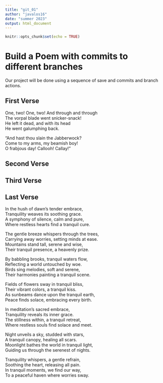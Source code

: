 ```yaml
---
title: "git_01"
author: "javalos16"
date: "summer 2023"
output: html_document
---
```


```r
knitr::opts_chunk$set(echo = TRUE)
```
# Build a Poem with commits to different branches
Our project will be done using a sequence of save and commits and branch actions.
<!-- Do not modify or change any text in "!--" bracketed areas such as this --- these are instructions to
you, if you change any of this the git program will notice it and compromise your git merging strategy !-->

## First Verse 
<!--Put the first five lines of a poem by Lewis Carrol in this section!-->
One, two! One, two! And through and through    
      The vorpal blade went snicker-snack!      
He left it dead, and with its head      
      He went galumphing back.      
   
“And hast thou slain the Jabberwock?      
      Come to my arms, my beamish boy!      
O frabjous day! Callooh! Callay!”  
  
## Second Verse
<!--Put the first five lines of a poem by Robert Frost here!-->

## Third Verse
<!--Put the first two verses of The Walrus and the Carpenter here!-->

## Last Verse
<!--Put a short poem you created using chatGPT of 20 to 30 lines,here!-->
  
In the hush of dawn's tender embrace,    
Tranquility weaves its soothing grace.      
A symphony of silence, calm and pure,    
Where restless hearts find a tranquil cure.      
   
The gentle breeze whispers through the trees,    
Carrying away worries, setting minds at ease.    
Mountains stand tall, serene and wise,      
Their tranquil presence, a heavenly prize.      
   
By babbling brooks, tranquil waters flow,    
Reflecting a world untouched by woe.      
Birds sing melodies, soft and serene,    
Their harmonies painting a tranquil scene.      
   
Fields of flowers sway in tranquil bliss,    
Their vibrant colors, a tranquil kiss.      
As sunbeams dance upon the tranquil earth,      
Peace finds solace, embracing every birth.      
   
In meditation's sacred embrace,    
Tranquility reveals its inner grace.      
The stillness within, a tranquil retreat,    
Where restless souls find solace and meet.      
   
Night unveils a sky, studded with stars,      
A tranquil canopy, healing all scars.    
Moonlight bathes the world in tranquil light,    
Guiding us through the serenest of nights.      
   
Tranquility whispers, a gentle refrain,    
Soothing the heart, releasing all pain.    
In tranquil moments, we find our way,    
To a peaceful haven where worries sway.  
  